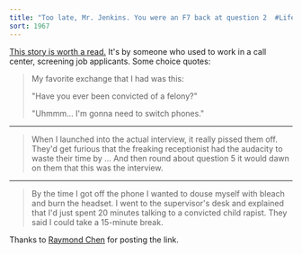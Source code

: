```yaml
---
title: "Too late, Mr. Jenkins. You were an F7 back at question 2  #Life"
sort: 1967
---
```

<a href="http://www.salon.com/tech/feature/2003/02/04/phone_center/index.html">This story is worth a read.</a> It's by someone who used to work in a call center, screening job applicants. Some choice quotes:

> My favorite exchange that I had was this:
>
> "Have you ever been convicted of a felony?"
>
> "Uhmmm... I'm gonna need to switch phones."
<hr />
<blockquote>When I launched into the actual interview, it really pissed them off. They'd get furious that the freaking receptionist had the audacity to waste their time by ... And then round about question 5 it would dawn on them that this was the interview.</blockquote>

<hr />
<blockquote>By the time I got off the phone I wanted to douse myself with bleach and burn the headset. I went to the supervisor's desk and explained that I'd just spent 20 minutes talking to a convicted child rapist. They said I could take a 15-minute break.</blockquote>
Thanks to <a href="http://weblogs.asp.net/oldnewthing/archive/2004/06/18/159249.aspx">Raymond Chen</a> for posting the link.

